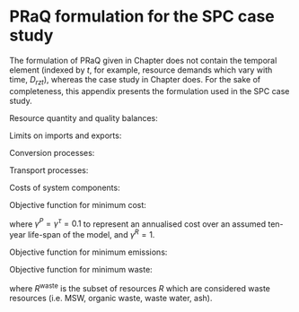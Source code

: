 # PRaQ formulation for the SPC case study

The formulation of PRaQ given in Chapter \ref{sec:model-dev} does not contain the temporal element (indexed by $t$, for example, resource demands which vary with time, $D_{rzt}$), whereas the case study in Chapter \ref{sec:case-study} does. For the sake of completeness, this appendix presents the formulation used in the SPC case study.

Resource quantity and quality balances:

\begin{align}
I_{rzt} + \sum_{\tau}^{\mathcal{T}} J^{(qty)}_{\tau rzt} + \sum_{p}^{P}G^{(qty)}_{przt} &= D_{rzt} + E_{rzt}
\label{eq:spc_balance_qty}
\end{align}

\begin{align}
X_{rq} I_{rzt} + \sum_{\tau}^{\mathcal{T}}J^{(qual)}_{\tau rqzt} + \sum_p^P G^{(qual)}_{prqzt} &= D^{(qual)}_{rqzt} + X_{rq} E_{rzt}
\label{eq:spc_balance_qual}
\end{align}

Limits on imports and exports:

\begin{align}
I_{rzt} &\geq \delta^I_{rz} I^{min}_{rt} \label{eq:spc_imp_min} \\
I_{rzt} &\leq \delta^I_{rz} I^{max}_{rt} \label{eq:spc_imp_max} \\
E_{rzt} &\geq \delta^E_{rz} E^{min}_{rt}  \label{eq:spc_exp_min} \\
E_{rzt} &\leq \delta^E_{rz} E^{max}_{rt} \label{eq:spc_exp_max}
\end{align}


Conversion processes:

\begin{align}
G^{(qual)}_{prqzt} &= k^P_{prq} F^{_{pzt}}
\label{eq:spc_conv_qual}
\end{align}

\begin{align}
X_{rq}G^{(qty)}_{przt} &= k^P_{prq} F^P_{pzt} \delta^R_{rq}, \qquad \forall~\delta^P_{prq}=1
\label{eq:spc_conv_qty}
\end{align}

\begin{align}
	F^P_{pzt} \leq N^P_{pz} F^{P,max}_{pt} \qquad 
\label{eq:spc_process_rate}
\end{align}

Transport processes:

\begin{align}
J^{(qual)}_{\tau rqzt} = &\sum_{z'} (k^{\alpha}_{\tau rq} + k^{\beta}_{\tau rq} l_{zz'}) F^{\mathcal{T}}_{\tau zz't} \\
+ &\sum_{z'} (k^{\alpha'}_{\tau rq} + k^{\beta'}_{\tau rq} l_{z'z}) F^{\mathcal{T}}_{\tau z'zt}
\label{eq:spc_transp_qual}
\end{align}

\begin{align}
X_{rq}V^{(qty)}_{\tau rz} &= \Big[ \sum_{z'} (k^{\alpha}_{\tau rq} + k^{\beta}_{\tau rq} l_{zz'}) F^{\mathcal{T}}_{\tau zz't} \\
&+ \sum_{z'} (k^{\alpha'}_{\tau rq} + k^{\beta'}_{\tau rq} l_{z'z}) F^{\mathcal{T}}_{\tau z'zt} \Big] \delta^R_{rq} \qquad \forall~\delta^{\tau}_{\tau rq}=1
\label{eq:spc_transp_qty}
\end{align}

\begin{align}
F^{\mathcal{T}}_{\tau zz't} &\geq \delta^{\mathcal{T}}_{\tau zz'} F^{\mathcal{T},min}_{\tau t} \label{eq:spc_transp_min} \\
F^{\mathcal{T}}_{\tau zz't} &\leq \delta^{\mathcal{T}}_{\tau zz'} F^{\mathcal{T},max}_{\tau t} \label{eq:spc_transp_max} \\
\delta^{\mathcal{T}}_{\tau zz't} &= 0, \qquad \forall (z,z') \notin nb \label{eq:spc_neighbs} \\
\delta^{\mathcal{T}}_{\tau zz'} &= \delta^{\mathcal{T}}_{\tau z'z} \label{eq:spc_direction}
\end{align}

Costs of system components:

\begin{align}
C^R &= \sum_{rzt} c_r I_{rzt} \\
C^P &= \sum_{pz} c_p N_{pz} \\
C^{\mathcal{T}} &= \sum_{\tau zz'} c_\tau \delta^{\mathcal{T}}_{\tau zz'} l_{zz'}
\end{align}

Objective function for minimum cost:

\begin{align}
\min\Big\{\gamma^R C^R + \gamma^P C^P + \gamma^{\tau} C^{\tau}\Big\}
\label{eq:spc_objective_cost}
\end{align}

where $\gamma^P=\gamma^{\tau}=0.1$ to represent an annualised cost over an assumed ten-year life-span of the model, and $\gamma^R=1$.

Objective function for minimum emissions:

\begin{align}
\min\Big\{\sum_{rz} \epsilon_r I_{rz}\Big\}
\end{align}

Objective function for minimum waste:

\begin{align}
\min\Big\{\sum_{rtz} I_{rzt}\ for r \in R^{\mbox{waste}}\Big\}
\label{eq:spc_objective_waste}
\end{align}

where $R^{\mbox{waste}}$ is the subset of resources $R$ which are considered waste resources (i.e. MSW, organic waste, waste water, ash).
